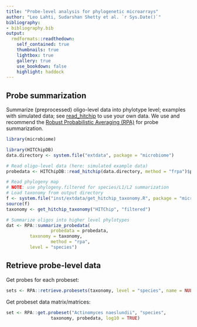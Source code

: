 ---
title: "Probe-level analysis for phylogenetic microarrays"
author: "Leo Lahti, Sudarshan Shetty et al. `r Sys.Date()`"
bibliography: 
- bibliography.bib
output:
  rmdformats::readthedown:
    self_contained: true
    thumbnails: true
    lightbox: true
    gallery: true
    use_bookdown: false
    highlight: haddock
---
<!--
  %\VignetteEngine{knitr::rmarkdown}
  %\VignetteIndexEntry{microbiome tutorial - probe}
  %\usepackage[utf8]{inputenc}
  %\VignetteEncoding{UTF-8}  
-->


## Probe summarization

Summarize (preprocessed) oligo-level data into phylotype level; examples with simulated data; see [read_hitchip](reading) to use your own data. We use and recommend the [Robust Probabilistic Averaging (RPA)](https://github.com/antagomir/RPA/wiki) for probe summarization.


```{r probelevel-ex, eval=FALSE}
library(microbiome)

library(HITChipDB)
data.directory <- system.file("extdata", package = "microbiome")

# Read oligo-level data (here: simulated example data)
probedata <- HITChipDB::read_hitchip(data.directory, method = "frpa")$probedata

# Read phylogeny map
# NOTE: use phylogeny.filtered for species/L1/L2 summarization
# Load taxonomy from output directory
f <- system.file("inst/extdata/get_hitchip_taxonomy.R", package = "microbiome")
source(f)
taxonomy <- get_hitchip_taxonomy("HITChip", "filtered")

# Summarize oligos into higher level phylotypes
dat <- RPA::summarize_probedata(
                 probedata = probedata,
		 taxonomy = taxonomy, 
                 method = "rpa",
		 level = "species")
```


## Retrieve probe-level data

Get probes for each probeset:

```{r probelevel-ex2, eval=FALSE}
sets <- RPA::retrieve.probesets(taxonomy, level = "species", name = NULL)
```


Get probeset data matrix/matrices:

```{r probelevel-ex3, eval=FALSE}
set <- RPA::get.probeset("Actinomyces naeslundii", "species",
       		     taxonomy, probedata, log10 = TRUE)
```


